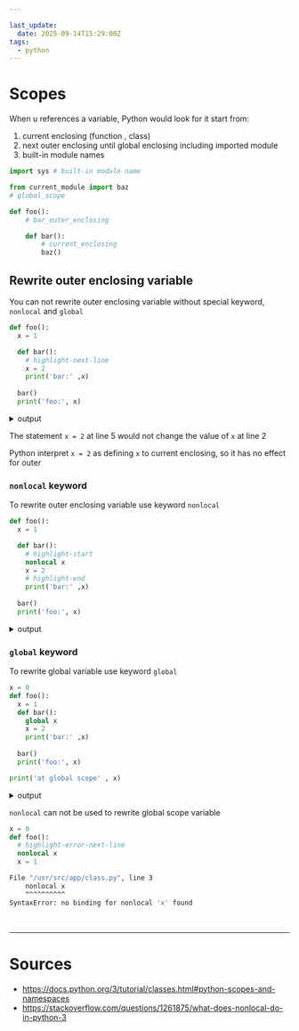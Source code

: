 ```yaml
---

last_update:
  date: 2025-09-14T15:29:00Z
tags:
  - python
---
```


# Scopes

When u references a variable, Python would look for it start from:
1. current enclosing (function , class)
2. next outer enclosing until global enclosing including imported module 
3. built-in module names

```python title=main.py showLineNumbers
import sys # built-in module name

from current_module import baz
# global_scope

def foo():
    # bar_outer_enclosing

    def bar():
        # current_enclosing        
        baz()
```

## Rewrite outer enclosing variable

You can not rewrite outer enclosing variable without special keyword, `nonlocal` and `global`

```python title=main.py showLineNumbers
def foo():
  x = 1

  def bar():
    # highlight-next-line
    x = 2
    print('bar:' ,x)
  
  bar()
  print('foo:', x)
```

<details>

<summary> output </summary>

```bash title= showLineNumbers
bar: 2
foo: 1
```

</details>

The statement `x = 2` at line 5 would not change the value of `x` at line 2 

Python interpret `x = 2` as defining `x` to current enclosing, so it has no effect for outer


### `nonlocal` keyword

To rewrite outer enclosing variable use keyword `nonlocal`

```python title=main.py showLineNumbers
def foo():
  x = 1

  def bar():
    # highlight-start
    nonlocal x 
    x = 2
    # highlight-end
    print('bar:' ,x)
  
  bar()
  print('foo:', x)
```

<details>

<summary> output </summary>

```bash title= showLineNumbers
bar: 2
foo: 2
```

</details>

### `global` keyword


To rewrite global variable use keyword `global`

```python title=main.py showLineNumbers
x = 0
def foo():
  x = 1
  def bar():
    global x 
    x = 2
    print('bar:' ,x)
  
  bar()
  print('foo:', x)

print('at global scope' , x)
```

<details>

<summary> output </summary>

```bash title= showLineNumbers
bar: 2
foo: 1
at global scope 2
```

</details>


<Admonition type="note" title="note"> 

`nonlocal` can not be used to rewrite global scope variable

```python title=main.py showLineNumbers
x = 0
def foo():
  # highlight-error-next-line
  nonlocal x
  x = 1
```
```bash title= showLineNumbers
File "/usr/src/app/class.py", line 3
    nonlocal x
    ^^^^^^^^^^
SyntaxError: no binding for nonlocal 'x' found
```

</Admonition>


<br/>

---

# Sources

- https://docs.python.org/3/tutorial/classes.html#python-scopes-and-namespaces
- https://stackoverflow.com/questions/1261875/what-does-nonlocal-do-in-python-3
